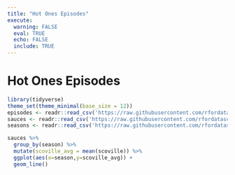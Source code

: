```yaml
---
title: "Hot Ones Episodes"
execute:
  warning: FALSE
  eval: TRUE
  echo: FALSE
  include: TRUE
---
```


# Hot Ones Episodes 

```r
library(tidyverse)
theme_set(theme_minimal(base_size = 12))
episodes <- readr::read_csv('https://raw.githubusercontent.com/rfordatascience/tidytuesday/master/data/2023/2023-08-08/episodes.csv')
sauces <- readr::read_csv('https://raw.githubusercontent.com/rfordatascience/tidytuesday/master/data/2023/2023-08-08/sauces.csv')
seasons <- readr::read_csv('https://raw.githubusercontent.com/rfordatascience/tidytuesday/master/data/2023/2023-08-08/seasons.csv')
```

```r
sauces %>% 
  group_by(season) %>% 
  mutate(scoville_avg = mean(scoville)) %>% 
  ggplot(aes(x=season,y=scoville_avg)) + 
  geom_line()
```

